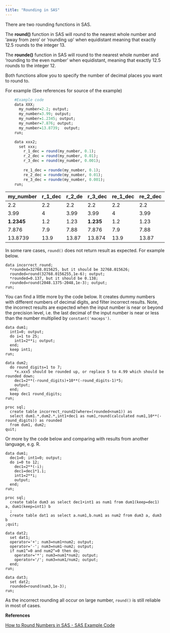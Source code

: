 ```yaml
---
title: "Rounding in SAS"
---
```


There are two rounding functions in SAS.

The **round()** function in SAS will round to the nearest whole number and 'away from zero' or 'rounding up' when equidistant meaning that exactly 12.5 rounds to the integer 13.

The **rounde()** function in SAS will round to the nearest whole number and 'rounding to the even number' when equidistant, meaning that exactly 12.5 rounds to the integer 12.

Both functions allow you to specify the number of decimal places you want to round to.

For example (See references for source of the example)

```r
    #Example code
    data XXX;
      my_number=2.2; output;
      my_number=3.99; output;
      my_number=1.2345; output;
      my_number=7.876; output;
      my_number=13.8739;  output;
    run;

    data xxx2;
      set xxx;
    	r_1_dec = round(my_number, 0.1);
    	r_2_dec = round(my_number, 0.01);
    	r_3_dec = round(my_number, 0.001);
    	
    	re_1_dec = rounde(my_number, 0.1);
    	re_2_dec = rounde(my_number, 0.01);
    	re_3_dec = rounde(my_number, 0.001);
    run;
```

| my_number  | r_1_dec | r_2_de | r_3_dec   | re_1_dec | **re_2_dec** | **re_3_dec** |
|------------|---------|--------|-----------|----------|--------------|--------------|
| 2.2        | 2.2     | 2.2    | 2.2       | 2.2      | 2.2          | 2.2          |
| 3.99       | 4       | 3.99   | 3.99      | 4        | 3.99         | 3.99         |
| **1.2345** | 1.2     | 1.23   | **1.235** | 1.2      | 1.23         | **1.234**    |
| 7.876      | 7.9     | 7.88   | 7.876     | 7.9      | 7.88         | 7.876        |
| 13.8739    | 13.9    | 13.87  | 13.874    | 13.9     | 13.87        | 13.874       |

In some rare cases, `round()` does not return result as expected. For example below.

```sas
data incorrect_round;
  *rounded=32768.015625, but it should be 32768.015626;
  rounded=round(32768.0156255,1e-6); output;
  *rounded=0.137, but it should be 0.138;
  rounded=round(2048.1375-2048,1e-3); output;
run;
```

You can find a little more by the code below. It creates dummy numbers with different numbers of decimal digits, and filter incorrect results. Note, the incorrect results are expected when the input number is near or beyond the precision level, i.e. the last decimal of the input number is near or less than the number multiplied by `constant('maceps')`.
```sas
data dum1;
  int1=0; output;
  do i=1 to 25;
    int1=2**i; output;
  end;
  keep int1;
run;

data dum2;
  do round_digits=1 to 7;
    *x.xxx5 should be rounded up, or replace 5 to 4.99 which should be rounded down;
    dec1=2**(-round_digits)+10**(-round_digits-1)*5;
    output;
  end;
  keep dec1 round_digits;
run;

proc sql;
  create table incorrect_round2(where=(rounded<num1)) as
  select dum1.*,dum2.*,int1+dec1 as num1,round(calculated num1,10**(-round_digits)) as rounded
  from dum1, dum2;
quit;
```

Or more by the code below and comparing with results from another language, e.g. R.
```sas
data dum1;
  dec1=0; int1=0; output;
  do i=0 to 12;
    dec1=2**(-i);
    dec1=dec1*1.1;
    int1=2**i;
    output;
  end;
run;

proc sql;
  create table dum3 as select dec1+int1 as num1 from dum1(keep=dec1) a, dum1(keep=int1) b
  ;
  create table dat1 as select a.num1,b.num1 as num2 from dum3 a, dum3 b
;quit;

data dat2;
  set dat1;
  operator='+'; num3=num1+num2; output;
  operator='-'; num3=num1-num2; output;
  if num1^=0 and num2^=0 then do;
    operator='*'; num3=num1*num2; output;
    operator='/'; num3=num1/num2; output;
  end;
run;

data dat3;
  set dat2;
  rounded=round(num3,1e-3);
run;
```


As the incorrect rounding all occur on large number, `round()` is still reliable in most of cases.

**References**

[How to Round Numbers in SAS - SAS Example Code](https://sasexamplecode.com/how-to-round-numbers-in-sas/)
